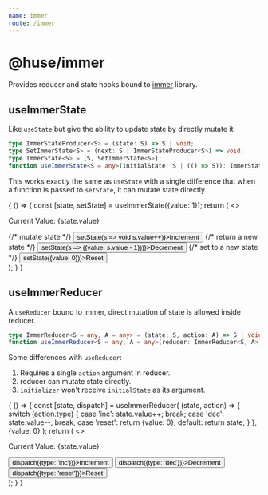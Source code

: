 ```yaml
---
name: immer
route: /immer
---
```



# @huse/immer

Provides reducer and state hooks bound to [immer](https://github.com/immerjs/immer) library.

## useImmerState

Like `useState` but give the ability to update state by directly mutate it.

```typescript
type ImmerStateProducer<S> = (state: S) => S | void;
type SetImmerState<S> = (next: S | ImmerStateProducer<S>) => void;
type ImmerState<S> = [S, SetImmerState<S>];
function useImmerState<S = any>(initialState: S | (() => S)): ImmerState<S>;
```

This works exactly the same as `useState` with a single difference that when a function is passed to `setState`, it can mutate state directly.

<Playground>
    {
        () => {
            const [state, setState] = useImmerState({value: 1});
            return (
                <>
                    <p>Current Value: {state.value}</p>
                    <div>
                        {/* mutate state */}
                        <Button onClick={() => setState(s => void s.value++)}>Increment</Button>
                        {/* return a new state */}
                        <Button onClick={() => setState(s => ({value: s.value - 1}))}>Decrement</Button>
                        {/* set to a new state */}
                        <Button onClick={() => setState({value: 0})}>Reset</Button>
                    </div>
                </>
            );
        }
    }
</Playground>

## useImmerReducer

A `useReducer` bound to immer, direct mutation of state is allowed inside reducer.

```typescript
type ImmerReducer<S = any, A = any> = (state: S, action: A) => S | void;
function useImmerReducer<S = any, A = any>(reducer: ImmerReducer<S, A>, initialState: S, initializer?: () => S): [S, Dispatch<S>];
```

Some differences with `useReducer`:

1. Requires a single `action` argument in reducer.
2. reducer can mutate state directly.
3. `initializer` won't receive `initialState` as its argument.

<Playground>
    {
        () => {
            const [state, dispatch] = useImmerReducer(
                (state, action) => {
                    switch (action.type) {
                        case 'inc':
                            state.value++;
                            break;
                        case 'dec':
                            state.value--;
                            break;
                        case 'reset':
                            return {value: 0};
                        default:
                            return state;
                    }
                },
                {value: 0}
            );
            return (
                <>
                    <p>Current Value: {state.value}</p>
                    <div>
                        <Button onClick={() => dispatch({type: 'inc'})}>Increment</Button>
                        <Button onClick={() => dispatch({type: 'dec'})}>Decrement</Button>
                        <Button onClick={() => dispatch({type: 'reset'})}>Reset</Button>
                    </div>
                </>
            );
        }
    }
</Playground>
